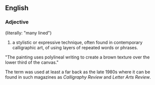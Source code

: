 ==English==

===Adjective===
'''{{polylineal}}'''

(literally: "many lined")


# a stylistic or expressive technique, often found in contemporary calligraphic art, of using layers of repeated words or phrases.
"The painting uses polylineal writing to create a brown texture over the lower third of the canvas."

The term was used at least a far back as the late 1980s where it can be found in such magazines as ''Calligraphy Review'' and ''Letter Arts Review''.